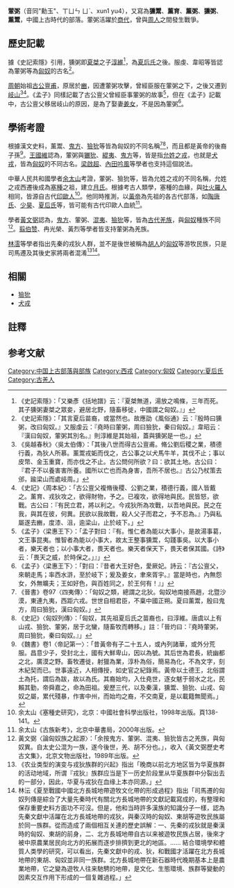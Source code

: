 '''葷粥'''（音同"勳玉"、ㄒㄩㄣ ㄩˋ、xun1 yu4），又寫為'''獯鬻'''、'''薰育'''、'''薰粥'''、'''獯粥'''、'''薰鬻'''，中國上古時代的部落。葷粥活躍於[[商代|商代]]，曾與[[周人|周人]]之間發生戰爭。

==歷史記載==
據《史記索隱》引用，獯粥即[[夏桀|夏桀]]之子[[淳維|淳維]]<ref>《史記索隱》：「又樂彥《括地譜》云：『夏桀無道，湯放之鳴條，三年而死。其子獯粥妻桀之眾妾，避居北野，隨畜移徙，中國謂之匈奴。』」</ref>，為[[夏后氏|夏后氏]]之後。服虔、韋昭等皆認為葷粥等為[[匈奴|匈奴]]的古名<ref>《史記索隱》：「其言夏后苗裔，或當然也。故應劭《風俗通》云：『殷時曰獯粥，改曰匈奴。』又服虔云：『堯時曰葷粥，周曰獫狁，秦曰匈奴。』韋昭云：『漢曰匈奴，葷粥其別名。』則淳維是其始祖，蓋與獯粥是一也。」</ref>。

[[周朝|周朝]]始祖[[古公亶甫|古公亶甫]]，原居於[[豳|豳]]，因遭葷粥攻擊，曾經臣服在葷粥之下，之後又遷到[[岐山|岐山]]<ref>《吳越春秋》〈吳太伯傳〉：「其後八世而得古公亶甫。脩公劉后稷之業，積德行義，為狄人所慕。薰鬻戎姤而伐之，古公事之以犬馬牛羊，其伐不止；事以皮幣、金玉重寶，而亦伐之不止。古公問何所欲？曰：欲其土地。古公曰：『君子不以養害害所養。國所以亡也而為身害，吾所不居也。』古公乃杖策去邠，踰梁山而處岐周。」</ref><ref>《史記》〈周本紀〉：「古公亶父複脩後稷、公劉之業，積德行義，國人皆戴之。薰育、戎狄攻之，欲得財物，予之。已複攻，欲得地與民。民皆怒，欲戰。古公曰：『有民立君，將以利之。今戎狄所為攻戰，以吾地與民。民之在我，與其在彼，何異。民欲以我故戰，殺人父子而君之，予不忍為。』乃與私屬遂去豳，度漆、沮，逾梁山，止於岐下。」</ref>。《孟子》同樣記載了古公亶父曾經臣事葷粥的故事<ref>《孟子》〈梁惠王下〉：「孟子對曰：『有。惟仁者為能以大事小，是故湯事葛，文王事昆夷。惟智者為能以小事大，故太王整事獯鬻，勾踐事吳。以大事小者，樂天者也；以小事大者，畏天者也。樂天者保天下，畏天者保其國。《詩》云：「畏天之威，於時保之。」』」</ref>，但在《孟子》記載中，古公亶父移居岐山的原因，是為了娶妻[[太姜|姜女]]，不是因為葷粥<ref>《孟子》〈梁惠王下〉：「對曰：『昔者大王好色，愛厥妃。詩云：『古公亶父，來朝走馬；率西水滸，至於岐下；爰及姜女，聿來胥宇。』當是時也，內無怨女，外無曠夫；王如好色，與百姓同之，於王何有！』」</ref>。

==學術考證==
根據漢文史料，薰鬻、[[鬼方|鬼方]]、[[獫狁|獫狁]]等皆為匈奴的不同名稱<ref>《晉書》卷97〈四夷傳〉：「匈奴之類，總謂之北狄。匈奴地南接燕趙，北暨沙漠，東連九夷，西距六戎。世世自相君臣，不稟中國正朔。夏曰薰鬻，殷曰鬼方，周曰獫狁，漢曰匈奴。」</ref><ref>《史記》〈匈奴列傳〉：「匈奴，其先祖夏后氏之苗裔也，曰淳維。唐虞以上有山戎、獫狁、葷粥，居于北蠻，隨畜牧而轉移。」註：「晉灼曰：『堯時葷粥，周曰獫狁，秦曰匈奴。』」</ref>，而且都是黃帝的後裔子孫<ref>《魏書》卷1〈帝記第一〉：「昔黃帝有子二十五人，或內列諸華，或外分荒服。昌意少子，受封北土，國有大鮮卑山，因以為號。其后世為君長，統幽都之北，廣漠之野。畜牧遷徙，射獵為業，淳朴為俗，簡易為化，不為文字，刻木紀契而已。世事遠近，人相傳授，如史官之紀錄焉。黃帝以土德王，北俗謂土為托，謂后為跋，故以為氏。其裔始均，入仕堯世，逐女魃于弱水之北，民賴其勤，帝舜嘉之，命為田祖。爰歷三代，以及秦漢，獯鬻、獫狁、山戎、匈奴之屬，累代殘暴，作害中州，而始均之裔，不交南夏，是以載籍無聞焉。」</ref>。[[王國維|王國維]]認為，葷粥與[[玁狁|玁狁]]、[[緄夷|緄夷]]、[[鬼方|鬼方]]等，皆是指[[允姓之戎|允姓之戎]]，也就是[[犬戎|犬戎]]，皆為[[匈奴|匈奴]]的不同古名。[[梁啟超|梁啟超]]、[[內田吟風|內田吟風]]等學者也支持這個說法。

中華人民共和國學者[[余太山|余太山]]考證，葷粥、獫狁等，皆為允姓之戎的不同名稱，允姓之戎西遷後成為[[塞種|塞種]]之祖，建立[[月氏|月氏]]。根據考古人類學，塞種的血緣，與[[吐火羅人|吐火羅人]]相同，皆源自古代[[印歐人|印歐人]]<ref>余太山《塞種史研究》，北京：中國社會科學出版社，1998年出版。頁138-141。</ref>。他同時推測，以[[黃帝|黃帝]]為先祖的各古代部落，如[[陶唐氏|陶唐氏]]、[[少昊|少昊]]、[[夏后氏|夏后氏]]等，皆可能有古代印歐人血統<ref>余太山《古族新考》，北京中華書局，2000年出版。</ref>。

學者[[黃文弼|黃文弼]]認為，[[鬼方|鬼方]]、葷粥、[[混夷|混夷]]、[[獫狁|獫狁]]等，皆為[[古羌人|古代羌族]]，與[[匈奴|匈奴]]種族不同<ref>黃文弼〈論匈奴族之起源〉：「余按鬼方、葷粥、混夷、獫狁皆古之羌族，與匈奴異。自太史公混为一族，遂今後世，羌、胡不分也。」，收入《黃文弼歷史考古文集》，北京文物出版社，1989年出版。</ref>。[[翦伯赞|翦伯赞]]、冉光榮、黃烈等學者皆支持葷粥為羌族。

[[林澐|林澐]]等學者指出先秦的戎狄人群，並不是後世被稱為[[胡人|胡人]]的[[匈奴|匈奴]]等游牧民族，只是司馬遷及其後史家將兩者混淆<ref name="一源">《农业类型的演变与戎狄族群的兴起》指出「晚商以前北方地区皆为华夏族群的活动地域，所谓『戎狄』族群应当是下一历史阶段里从华夏族群中分裂出去的一部分，因此，华夏与戎狄在血缘上本亦同源。」</ref><ref name="林沄">林沄《夏至戰國中國北方長城地帶遊牧文化帶的形成過程》指出「司馬遷的匈奴列傳是綜合了大量先秦時代有關北方長城地帶的文獻記載寫成的，有整理和保存重要史料方面功不可沒。但是，他和当時許多漢族的知識分子一樣，認為先秦文獻中活躍在北方長城地帶的戎狄，與秦汉時的匈奴、東胡等遊牧民族屬於同一族群。從而造成了兩個相互关連的歷史誤解：一、先秦的戎狄就是秦漢時的匈奴、東胡的前身，二、北方長城地帶自古以来被遊牧民族占居，後來才被中原農業居民向北方的拓展而逐步排擠到更北的地區。…… 結合環境學和體質人类學的研究，可以看出，先秦文獻中的戎、狄，和戰國才活躍在北方長城地帶的東胡、匈奴並非同一族群。北方長城地帶在新石器時代晚期基本上是農業地帶，它之變為遊牧人往来馳騁的地帶，是文化、生態環境、族群等變動的因素交互作用下形成的一個复雜過程。」</ref>。

==相關==
*[[獫狁|獫狁]]
*[[犬戎|犬戎]]

==註釋==
{{reflist}}

==参考文献==
{{Reflist}}
[[Category:中国上古部落與部族|Category:中国上古部落與部族]]
[[Category:西戎|Category:西戎]]
[[Category:匈奴|Category:匈奴]]
[[Category:夏后氏|Category:夏后氏]]
[[Category:古羌人|Category:古羌人]]